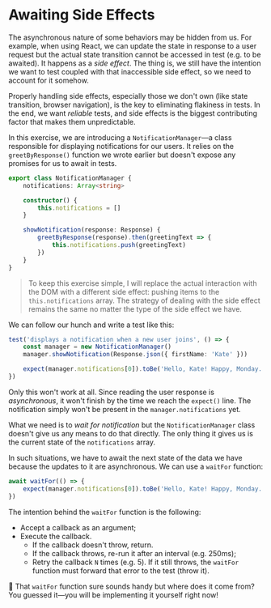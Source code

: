 # Awaiting Side Effects

<EpicVideo url="https://www.epicweb.dev/workshops/testing-fundamentals/testing-asynchronous-code/testing-with-async-side-effects" />

The asynchronous nature of some behaviors may be hidden from us. For example, when using React, we can update the state in response to a user request but the actual state transition cannot be accessed in test (e.g. to be awaited). It happens as a _side effect_. The thing is, we still have the intention we want to test coupled with that inaccessible side effect, so we need to account for it somehow.

Properly handling side effects, especially those we don't own (like state transition, browser navigation), is the key to eliminating flakiness in tests. In the end, we want _reliable_ tests, and side effects is the biggest contributing factor that makes them unpredictable.

In this exercise, we are introducing a `NotificationManager`—a class responsible for displaying notifications for our users. It relies on the `greetByResponse()` function we wrote earlier but doesn't expose any promises for us to await in tests.

```ts filename=greet.ts highlight=2,9 nonumber
export class NotificationManager {
	notifications: Array<string>

	constructor() {
		this.notifications = []
	}

	showNotification(response: Response) {
		greetByResponse(response).then(greetingText => {
			this.notifications.push(greetingText)
		})
	}
}
```

> To keep this exercise simple, I will replace the actual interaction with the DOM with a different side effect: pushing items to the `this.notifications` array. The strategy of dealing with the side effect remains the same no matter the type of the side effect we have.

We can follow our hunch and write a test like this:

```ts nonumber nocopy
test('displays a notification when a new user joins', () => {
	const manager = new NotificationManager()
	manager.showNotification(Response.json({ firstName: 'Kate' }))

	expect(manager.notifications[0]).toBe('Hello, Kate! Happy, Monday.')
})
```

Only this won't work at all. Since reading the user response is _asynchronous_, it won't finish by the time we reach the `expect()` line. The notification simply won't be present in the `manager.notifications` yet.

What we need is to _wait for notification_ but the `NotificationManager` class doesn't give us any means to do that directly. The only thing it gives us is the current state of the `notifications` array.

In such situations, we have to await the next state of the data we have because the updates to it are asynchronous. We can use a `waitFor` function:

```js
await waitFor(() => {
	expect(manager.notifications[0]).toBe('Hello, Kate! Happy, Monday.')
})
```

The intention behind the `waitFor` function is the following:

- Accept a callback as an argument;
- Execute the callback.
  - If the callback doesn't throw, return.
  - If the callback throws, re-run it after an interval (e.g. 250ms);
  - Retry the callback `N` times (e.g. 5). If it still throws, the `waitFor` function must forward that error to the test (throw it).

🐨 That `waitFor` function sure sounds handy but where does it come from? You guessed it—you will be implementing it yourself right now!
